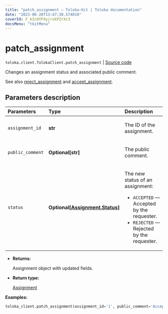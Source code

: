 ```yaml
---
title: "patch_assignment — Toloka-Kit | Toloka documentation"
date: "2023-06-20T13:47:30.574018"
coverId: F_bIcOYF9yjrxkPZrXc3
docsMenu: "tkitMenu"
---
```


# patch_assignment

`toloka.client.TolokaClient.patch_assignment` | [Source code](https://github.com/Toloka/toloka-kit/blob/v1.2.0/src/client/__init__.py#L820)

Changes an assignment status and associated public comment.

See also [reject_assignment](/docs/toloka-kit/reference/toloka.client.TolokaClient.reject_assignment) and [accept_assignment](/docs/toloka-kit/reference/toloka.client.TolokaClient.accept_assignment).

## Parameters description

| Parameters | Type | Description |
| :----------| :----| :-----------|
`assignment_id`|**str**|<p>The ID of the assignment.</p>
`public_comment`|**Optional\[str\]**|<p>The public comment.</p>
`status`|**Optional\[[Assignment.Status](/docs/toloka-kit/reference/toloka.client.assignment.Assignment.Status)\]**|<p>The new status of an assignment:</p> <ul> <li>`ACCEPTED` — Accepted by the requester.</li> <li>`REJECTED` — Rejected by the requester.</li> </ul>

* **Returns:**

  Assignment object with updated fields.

* **Return type:**

  [Assignment](/docs/toloka-kit/reference/toloka.client.assignment.Assignment)

**Examples:**

```python
toloka_client.patch_assignment(assignment_id='1', public_comment='Accepted. Good job.', status='ACCEPTED')
```